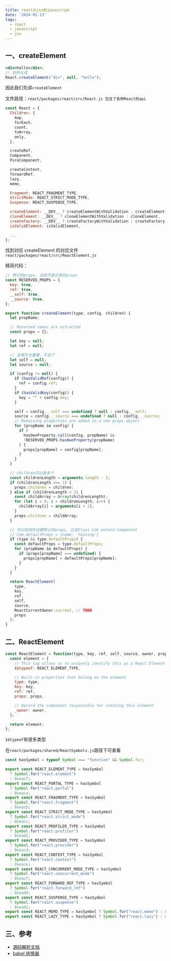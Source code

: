 ```yaml
---
title: react从jsx到javascript
date: '2024-01-13'
tags:
  - react
  - javascript
  - jsx
---
```


## 一、createElement

```jsx
<div>hello</div>;
// 会转化成
React.createElement("div", null, "hello");
```

因此我们先讲`createElement`

文件路径：`react/packages/react/src/React.js 包含了各种React的api`

```jsx
const React = {
  Children: {
    map,
    forEach,
    count,
    toArray,
    only,
  },

  createRef,
  Component,
  PureComponent,

  createContext,
  forwardRef,
  lazy,
  memo,

  Fragment: REACT_FRAGMENT_TYPE,
  StrictMode: REACT_STRICT_MODE_TYPE,
  Suspense: REACT_SUSPENSE_TYPE,

  createElement: __DEV__ ? createElementWithValidation : createElement,
  cloneElement: __DEV__ ? cloneElementWithValidation : cloneElement,
  createFactory: __DEV__ ? createFactoryWithValidation : createFactory,
  isValidElement: isValidElement,

  ...
};
```

找到对应 createElement 的对应文件`react/packages/react/src/ReactElement.js`

精简代码：

```js
// 预订的props, 这些不是正常的props
const RESERVED_PROPS = {
  key: true,
  ref: true,
  __self: true,
  __source: true,
};

export function createElement(type, config, children) {
  let propName;

  // Reserved names are extracted
  const props = {};

  let key = null;
  let ref = null;

  // 这俩不太重要，不说了
  let self = null;
  let source = null;

  if (config != null) {
    if (hasValidRef(config)) {
      ref = config.ref;
    }
    if (hasValidKey(config)) {
      key = "" + config.key;
    }

    self = config.__self === undefined ? null : config.__self;
    source = config.__source === undefined ? null : config.__source;
    // Remaining properties are added to a new props object
    for (propName in config) {
      if (
        hasOwnProperty.call(config, propName) &&
        !RESERVED_PROPS.hasOwnProperty(propName)
      ) {
        props[propName] = config[propName];
      }
    }
  }

  // children可以是多个
  const childrenLength = arguments.length - 2;
  if (childrenLength === 1) {
    props.children = children;
  } else if (childrenLength > 1) {
    const childArray = Array(childrenLength);
    for (let i = 0; i < childrenLength; i++) {
      childArray[i] = arguments[i + 2];
    }
    props.children = childArray;
  }

  // 可以给组件设置默认的props, 比如Class Com extend Component
  // Com.defaultProps = {name: 'haixing'}
  if (type && type.defaultProps) {
    const defaultProps = type.defaultProps;
    for (propName in defaultProps) {
      if (props[propName] === undefined) {
        props[propName] = defaultProps[propName];
      }
    }
  }

  return ReactElement(
    type,
    key,
    ref,
    self,
    source,
    ReactCurrentOwner.current, // TODO
    props
  );
}
```

## 二、ReactElement

```js
const ReactElement = function(type, key, ref, self, source, owner, props) {
  const element = {
    // This tag allows us to uniquely identify this as a React Element
    $$typeof: REACT_ELEMENT_TYPE,

    // Built-in properties that belong on the element
    type: type,
    key: key,
    ref: ref,
    props: props,

    // Record the component responsible for creating this element.
    _owner: owner,
  };

  return element;
};
```

`$$typeof`有很多类型

在`react/packages/shared/ReactSymbols.js`路径下可查看
```js
const hasSymbol = typeof Symbol === "function" && Symbol.for;

export const REACT_ELEMENT_TYPE = hasSymbol
  ? Symbol.for("react.element")
  : 0xeac7;
export const REACT_PORTAL_TYPE = hasSymbol
  ? Symbol.for("react.portal")
  : 0xeaca;
export const REACT_FRAGMENT_TYPE = hasSymbol
  ? Symbol.for("react.fragment")
  : 0xeacb;
export const REACT_STRICT_MODE_TYPE = hasSymbol
  ? Symbol.for("react.strict_mode")
  : 0xeacc;
export const REACT_PROFILER_TYPE = hasSymbol
  ? Symbol.for("react.profiler")
  : 0xead2;
export const REACT_PROVIDER_TYPE = hasSymbol
  ? Symbol.for("react.provider")
  : 0xeacd;
export const REACT_CONTEXT_TYPE = hasSymbol
  ? Symbol.for("react.context")
  : 0xeace;
export const REACT_CONCURRENT_MODE_TYPE = hasSymbol
  ? Symbol.for("react.concurrent_mode")
  : 0xeacf;
export const REACT_FORWARD_REF_TYPE = hasSymbol
  ? Symbol.for("react.forward_ref")
  : 0xead0;
export const REACT_SUSPENSE_TYPE = hasSymbol
  ? Symbol.for("react.suspense")
  : 0xead1;
export const REACT_MEMO_TYPE = hasSymbol ? Symbol.for("react.memo") : 0xead3;
export const REACT_LAZY_TYPE = hasSymbol ? Symbol.for("react.lazy") : 0xead4;
```

## 三、参考

- [源码解析文档](https://react.jokcy.me/)
- [babel 转换器](https://babeljs.io/repl#?browsers=defaults%2C%20not%20ie%2011%2C%20not%20ie_mob%2011&build=&builtIns=false&corejs=false&spec=false&loose=false&code_lz=DwEwlgbgBAxgNgQwM5IHIILYFMC8AiJACwHsAHUsAOwHMBaOMJAFzwD4AoKKYQgRlYDKJclWpQAMoyZQAZsQBOUAN6l5ZJADpKmLAF9gAej4cuwAK5wTXbg1YBJSswTV5mQ7c7XgtgOqEETEgAguTuYFamtgDyMBZmSGFWhhYchuAQrADc7EA&debug=false&forceAllTransforms=false&shippedProposals=false&circleciRepo=&evaluate=false&fileSize=false&timeTravel=false&sourceType=module&lineWrap=true&presets=react&prettier=true&targets=&version=7.18.10&externalPlugins=&assumptions=%7B%7D)

